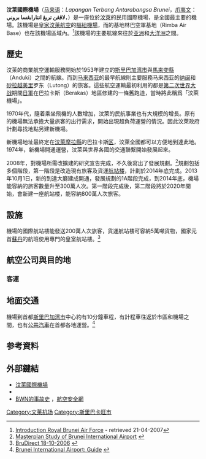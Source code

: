 {{NoteTA
|G1=Toponym
|G2=Airport
|1=zh-cn:素万那普; zh-tw:蘇凡納布; zh-hk:蘇凡納布米
|2=zh-cn:希思罗; zh-hk:希斯路; zh-tw:希斯洛; zh-mo:希斯路
|3=zh-cn:出租车; zh-tw:計程車; zh-hk:的士; zh-sg:德士
}}
{{Infobox Airport
| airport_name =汶萊國際機場<br>Brunei International Airport<br />Lapangan Terbang Antarabangsa Brunei<br />لاڤڠن تربڠ انتارابڠسا بروني
| image = Brunei International Airport (18403054078).jpg
| image-width = 250
| IATA = BWN
| ICAO = WBSB
| type = 民航
| owner = [[文莱政治|汶萊政府]]
| operator = 民航部
| city-served = [[文莱|文莱]]
| location = [[斯里巴加湾市|斯里巴加湾市]]
| hub      = [[皇家汶萊航空|皇家汶萊航空]]
| elevation-f = 73
| elevation-m = 22
| website = [https://web.archive.org/web/20130128032211/http://www.civil-aviation.gov.bn/index.php/services/airport-services/experience-brunei-int-l-airport civil-aviation.gov.bn]
| latd = 4 | latm = 56 | lats = 39 | latNS = N
| longd= 114 | longm= 55 | longs= 42 | longEW= E
| coordinates_region     = BN
| pushpin_map            = Brunei
| pushpin_label          = '''BWN'''
| pushpin_map_caption    = 汶萊國際機場在汶萊的位置
| metric-elev = y
| metric-rwy = y
| r1-number = 03/21
| r1-length-f = 12,000
| r1-length-m  = 3,658
| r1-surface = [[瀝青|瀝青]]
| footnotes = 來源：{{link-en|DAFIF|DAFIF}}<ref name=WAD>{{WAD|WBSB|source={{link-en|DAFIF|DAFIF}}}}</ref><ref name=GCM>{{GCM|BWN|BWN/WBSB|source={{link-en|DAFIF|DAFIF}}}}</ref>
}}

'''汶萊國際機場'''（[[马来语|马来语]]：''Lapangan Terbang Antarabangsa Brunei''，[[爪夷文|爪夷文]]：'''لاڤڠن تربڠ انتارابڠسا بروني'''，{{airport codes|BWN|WBSB}}）是一座位於[[汶萊|汶萊]]的民用國際機場，是全國最主要的機場。該機場是[[皇家汶萊航空|皇家汶萊航空]]的[[樞紐機場|樞紐機場]]，而{{link-en|汶萊皇家空軍|Royal Brunei Air Force}}的基地林巴空軍基地（Rimba Air Base）也在該機場區域內。<ref name="intro">[http://www.mindef.gov.bn/mindefweb/airforce/e_intro.html Introduction Royal Brunei Air Force] {{webarchive|url=https://web.archive.org/web/20070402224226/http://www.mindef.gov.bn/mindefweb/airforce/e_intro.html |date=2007-04-02 }} - retrieved 21-04-2007</ref>該機場的主要航線來往於[[亚洲|亚洲]]和[[大洋洲|大洋洲]]之間。

== 歷史 ==
汶萊的商業航空運輸服務開始於1953年建立的[[斯里巴加湾市|斯里巴加湾市]]與[[馬来奕縣|馬来奕縣]]{{link-en|詩里亞|Seria|安杜基}}（Anduki）之間的航線。而到[[马来西亚|马来西亚]]的最早航線則主要服務马来西亚的[[纳闽|纳闽]]和[[砂拉越|砂拉越]][[美里|美里]]罗东（Lutong）的旅客。這些航空運輸最初利用的都是[[第二次世界大战|第二次世界大战]]期間[[大日本帝國陸軍|日軍]]在巴拉卡斯（Berakas）地區修建的一條舊跑道，當時將此稱爲「汶萊機場」。

1970年代，隨着乘坐飛機的人數增加，汶萊的民航事業也有大規模的增長。原有的機場無法承擔大量旅客的出行需求，開始出現超負荷運營的情況。因此汶萊政府計劃尋找地點另建新機場。

新機場地址最終定在[[汶萊摩拉縣|汶萊摩拉縣]]的巴拉卡斯[[巫金|区]]，汶萊全國都可以方便地到達此地。1974年，新機場開通運營，汶萊與世界各國的交通聯繫開始發展起來。

2008年，對機場所需改擴建的研究宣告完成，不久後寫出了發展規劃。<ref>[http://www.cpgcorp.com.sg/portfolio/viewdetails.asp?Lang=EN&PCID=9&PDID=341 Masterplan Study of Brunei International Airport] {{webarchive|url=https://web.archive.org/web/20090413032919/http://www.cpgcorp.com.sg/portfolio/viewdetails.asp?Lang=EN&PCID=9&PDID=341 |date=2009-04-13 }}</ref>規劃包括多個階段，第一階段是改造現有旅客及貨運[[航站楼|航站楼]]，計劃於2014年底完成。2013年10月1日，新的到達大廳建成開通，發展規劃的1A階段完成，到2014年底，機場能容納的旅客數量升至300萬人次。第一階段完成後，第二階段將於2020年開始，會新建一座航站楼，能容納800萬人次旅客。

== 設施 ==
機場的國際航站楼能發送200萬人次旅客，貨運航站楼可容納5萬噸貨物，國家元首[[文莱苏丹列表|蘇丹]]的航班使用專門的皇室航站楼。<ref>[http://www.brudirect.com/DailyInfo/News/Archive/Oct06/181006/nite01.htm BruDirect 18-10-2006] {{webarchive|url=https://web.archive.org/web/20061112135738/http://www.brudirect.com/DailyInfo/News/Archive/Oct06/181006/nite01.htm |date=2006-11-12 }}</ref>

== 航空公司與目的地 ==
===客運===
{{airport-dest-list
|{{nowrap|{{flagicon|BRN}} [[汶萊皇家航空|汶萊皇家航空]]（BI） }}|'''東南亞：'''[[吉隆坡国际机场|吉隆坡]]、[[亚庇国际机场|亞庇]]、[[古晉國際機場|古晉]]、[[新加坡樟宜机场|新加坡]]、[[尼诺伊·阿基诺国际机场|馬尼拉]]、[[苏加诺-哈达国际机场|雅加達]]、[[伍拉·賴國際機場|峇厘島]]、[[素万那普机场|曼谷/蘇凡納布]]、[[新山一国际机场|胡志明市]]<BR>'''東亞：'''[[北京大兴国际机场|北京/大兴]]、[[上海浦东国际机场|上海/浦東]]、[[香港国际机场|香港]]、[[桃園國際机场|台北/桃園]]、[[成田國際機場|東京/成田]]、[[仁川國際機場|首爾/仁川]]<BR>'''大洋洲：'''[[墨尔本机场|墨爾本]]、[[雪梨機場|雪梨-金斯福德]]<BR>'''中東歐洲：'''[[迪拜国际机场|杜拜/國際]]、[[伦敦希思罗机场|倫敦/希斯羅]]（部分經[[迪拜国际机场|杜拜]]）<br> '''季節性：'''[[阿卜杜勒-阿齐兹国王国际机场|吉達]]
|{{nowrap|{{flagicon|BRN}} [[皇家汶萊航空|皇家汶萊航空]]（BI） }}<BR>{{nowrap|<small>由{{link-en|汶萊皇家連結航空|RB Link}}營運</small>}}|[[民都魯機場|民都魯]]、[[詩巫機場|詩巫]]、[[山打根国际机场|山打根]]、[[斗湖機場|斗湖]]、[[古晉國際機場|古晉]]
| {{flagicon|MYS}} [[馬來西亞航空|馬來西亞航空]]（MH）|[[吉隆坡国际机场|吉隆坡]]
| {{flagicon|MYS}} [[亞洲航空|亞洲航空]]（AK）|[[吉隆坡国际机场|吉隆坡]]<BR>'''季節性：'''[[亚庇国际机场|亞庇]]
| {{flagicon|SGP}} [[新加坡航空|新加坡航空]]（SQ）|[[新加坡樟宜机场|新加坡]]
|{{nowrap|{{flagicon|PHL}} [[宿霧太平洋航空|宿霧太平洋航空]]（5J）}}|[[尼诺伊·阿基诺国际机场|馬尼拉]]
| {{flagicon|CHN}} [[祥鵬航空|祥鵬航空]]（8L）|[[昆明长水国际机场|昆明]]
}}

== 地面交通 ==
機場到首都[[斯里巴加湾市|斯里巴加湾市]]中心約有10分鐘車程，有計程車往返於市區和機場之間，也有[[公共汽車|公共汽車]]在首都各地運營。<ref>[http://www.civil-aviation.gov.bn/index.php?option=com_content&view=article&id=70&Itemid=95 Brunei International Airport: Guide] {{webarchive|url=https://web.archive.org/web/20091004212304/http://www.civil-aviation.gov.bn/index.php?option=com_content&view=article&id=70&Itemid=95 |date=2009-10-04 }}</ref>

== 参考資料 ==
<div class="references-small">
<references />
</div>

== 外部鍵結 ==
{{commonscat-inline|Brunei International Airport}}
* [https://web.archive.org/web/20070701174840/http://www.brunet.bn/gov/dca/fids/ 汶萊國際機場]
* {{NWS-current|WBSB}}
* [http://aviation-safety.net/database/airport/airport.php?id=BWN BWN的事故史] {{Wayback|url=http://aviation-safety.net/database/airport/airport.php?id=BWN |date=20190920011656 }}，[[航空安全網|航空安全網]]

{{Portalbar|航空}}
{{Airports in Brunei}}

[[Category:文莱机场|Category:文莱机场]]
[[Category:斯里巴卡旺市|Category:斯里巴卡旺市]]